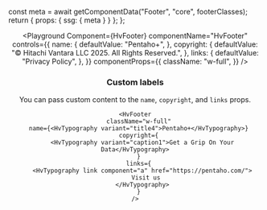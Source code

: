 

  const meta = await getComponentData("Footer", "core", footerClasses);
  return { props: { ssg: { meta } } };
};

<Header />

<Playground
  Component={HvFooter}
  componentName="HvFooter"
  controls={{
    name: {
      defaultValue: "Pentaho+",
    },
    copyright: {
      defaultValue: "© Hitachi Vantara LLC 2025. All Rights Reserved.",
    },
    links: {
      defaultValue: "Privacy Policy",
    },
  }}
  componentProps={{
    className: "w-full",
  }}
/>

### Custom labels

You can pass custom content to the `name`, `copyright`, and `links` props.

```tsx live
<HvFooter
  className="w-full"
  name={<HvTypography variant="title4">Pentaho+</HvTypography>}
  copyright={
    <HvTypography variant="caption1">Get a Grip On Your Data</HvTypography>
  }
  links={
    <HvTypography link component="a" href="https://pentaho.com/">
      Visit us
    </HvTypography>
  }
/>
```
